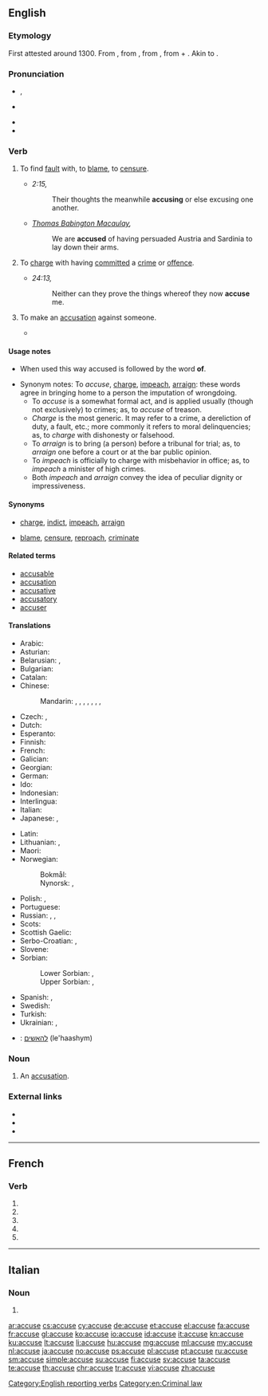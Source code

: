 {{also|accusé}}
==English==
{{Webster 1913}}

===Etymology===
First attested around 1300. From {{etyl|enm|en}} {{term|acusen|lang=enm}}, from {{etyl|fro|en}} {{term|acuser|lang=fro}}, from {{etyl|la|en}} {{term/t|la|accūsō||to call to account, accuse}}, from {{term|ad||to|lang=la}} + {{term|causa||cause, lawsuit, reason|lang=la}}. Akin to {{term|cause|lang=en}}.

===Pronunciation===
* {{a|RP}} {{enPR|əkyo͞ozʹ}}, {{IPA|/əˈkjuːz/}}
* {{a|US}} {{IPA|/ə.ˈkjuz/}}
* {{audio|En-us-accuse.ogg|Audio (US)}}
* {{rhymes|uːz}}

===Verb===
{{en-verb|accus|ing}}

# {{context|transitive|lang=en}} To find [[fault]] with, to [[blame]], to [[censure]].
#* {{rfdate}} ''{{w|Epistle to the Romans}} 2:15,''
#*: Their thoughts the meanwhile '''accusing''' or else excusing one another.
#* {{rfdate}} ''[[w:Thomas Babington Macaulay, 1st Baron Macaulay|Thomas Babington Macaulay]],''
#*: We are '''accused''' of having persuaded Austria and Sardinia to lay down their arms.
# {{context|transitive|lang=en}} To [[charge]] with having [[commit]]ted a [[crime]] or [[offence]].
#* {{rfdate}} ''{{w|Acts of the Apostles}} 24:13,''
#*: Neither can they prove the things whereof they now '''accuse''' me.
#: {{usex|For the U.S. President to be impeached, he must be '''accused''' of a high crime or misdemeanor.|lang=en}}
# {{context|intransitive|lang=en}} To make an [[accusation]] against someone.
#* {{quote-magazine|date=2013-06-08|volume=407|issue=8839|page=55|magazine={{w|The Economist}}
|title=[http://www.economist.com/news/business/21579011-president-proposes-new-round-intellectual-property-reform-obama-goes-troll-hunting Obama goes troll-hunting]
|passage=According to this saga of intellectual-property misanthropy, these creatures [patent trolls] roam the business world, buying up patents and then using them to demand extravagant payouts from companies they '''accuse''' of infringing them. Often, their victims pay up rather than face the costs of a legal battle.}}

====Usage notes====
* {{sense|legal}} When used this way accused is followed by the word '''of'''.
* Synonym notes: To ''accuse'', [[charge]], [[impeach]], [[arraign]]: these words agree in bringing home to a person the imputation of wrongdoing.
** To ''accuse'' is a somewhat formal act, and is applied usually (though not exclusively) to crimes; as, to ''accuse'' of treason.
** ''Charge'' is the most generic. It may refer to a crime, a dereliction of duty, a fault, etc.; more commonly it refers to moral delinquencies; as, to ''charge'' with dishonesty or falsehood.
** To ''arraign'' is to bring (a person) before a tribunal for trial; as, to ''arraign'' one before a court or at the bar public opinion.
** To ''impeach'' is officially to charge with misbehavior in office; as, to ''impeach'' a minister of high crimes.
** Both ''impeach'' and ''arraign'' convey the idea of peculiar dignity or impressiveness.

====Synonyms====
* {{sense|legal}} [[charge]], [[indict]], [[impeach]], [[arraign]]
* {{sense|}} [[blame]], [[censure]], [[reproach]], [[criminate]]

====Related terms====
* [[accusable]]
* [[accusation]]
* [[accusative]]
* [[accusatory]]
* [[accuser]]

====Translations====
{{trans-top|attribute blame to someone}}
* Arabic: {{t|ar|اِتَّهَمَ|tr=ittahama}}
* Asturian: {{t|ast|acusar}}
* Belarusian: {{t|be|абвінавачваць|impf|tr=abvinaváčvac’|sc=Cyrl}}, {{t|be|абвінаваціць|pf|tr=abvinavácic’|sc=Cyrl}}
* Bulgarian: {{t+|bg|обвинявам|tr=obvinjávam}}
* Catalan: {{t+|ca|acusar}}
* Chinese:
*: Mandarin: {{t|cmn|指責|sc=Hani}}, {{t+|cmn|指责|tr=zhǐzé|sc=Hani}}, {{t+|cmn|控告|tr=kònggào|sc=Hani}}, {{t|cmn|譴責|sc=Hani}}, {{t+|cmn|谴责|tr=qiǎnzhé|sc=Hani}}, {{t+|cmn|指控|tr=zhǐkòng|sc=Hani}}, {{t+|cmn|控訴|sc=Hani}}, {{t+|cmn|控诉|tr=kòngsù|sc=Hani}}
* Czech: {{t|cs|obviňovat|impf}}, {{t|cs|obvinit|pf}}
* Dutch: {{t+|nl|beschuldigen}}
* Esperanto: {{t|eo|akuzi}}
* Finnish: {{t+|fi|syyttää}}
* French: {{t+|fr|accuser}}
* Galician: {{t|gl|acusar}}
* Georgian: {{t|ka|დაბრალება}}
* German: {{t|de|beschuldigen}}
* Ido: {{t+|io|akuzar}}
* Indonesian: {{t+|id|tuduh|alt=menuduh}}
* Interlingua: {{t|ia|accusar}}
* Italian: {{t+|it|accusare}}
* Japanese: {{t|ja|問う|tr=とう, tou|sc=Jpan}}, {{t|ja|着せる|tr=きせる, kiseru|sc=Jpan}}
{{trans-mid}}
* Latin: {{t|la|accusare}}
* Lithuanian: {{t+|lt|apkaltinti}}, {{t+|lt|kaltinti}}
* Maori: {{t|mi|whakapae}}
* Norwegian:
*: Bokmål: {{t+|no|beskylde}}
*: Nynorsk: {{t|nn|skulde}}, {{t|nn|skylde}}
* Polish: {{t+|pl|oskarżać|impf}}, {{t+|pl|oskarżyć|pf}}
* Portuguese: {{t+|pt|acusar}}
* Russian: {{t+|ru|винить|impf|tr=vinítʹ}}, {{t+|ru|обвинять|impf|tr=obvinjátʹ}}, {{t+|ru|обвинить|pf|tr=obvinítʹ|sc=Cyrl}}
* Scots: {{t|sco|wyte}}
* Scottish Gaelic: {{t|gd|cuir às leth}}
* Serbo-Croatian: {{t|sh|optužiti}}, {{t|sh|okriviti}}
* Slovene: {{t|sl|obtožiti}}
* Sorbian:
*: Lower Sorbian: {{t|dsb|do winy dawaś|impf}}, {{t|dsb|do winy daś|pf}}
*: Upper Sorbian: {{t|hsb|wobwinować|impf}}, {{t|hsb|wobwinić|pf}}
* Spanish: {{t+|es|acusar}}, {{t+|es|denunciar}}
* Swedish: {{t+|sv|anklaga}}
* Turkish: {{t+|tr|suçlamak}}
* Ukrainian: {{t|uk|звинувачувати|impf|tr=zvynuváčuvaty|sc=Cyrl}}, {{t|uk|звинуватити|pf|tr=zvynuvátyty|sc=Cyrl}}
{{trans-bottom}}

{{checktrans-top}}
* {{ttbc|he}}: [[להאשים]] (le'haashym)
{{trans-bottom}}

===Noun===
{{en-noun}}

# {{context|obsolete|lang=en}} An [[accusation]].
#: {{rfquotek|Shakespeare}}

===External links===
* {{R:Webster 1913}}
* {{R:Century 1911}}
* {{R:OneLook}}

[[Category:English reporting verbs]]
[[Category:en:Criminal law]]

----

==French==

===Verb===
{{fr-verb-form}}

# {{conjugation of|accuser||1|s|pres|ind|lang=fr}}
# {{conjugation of|accuser||3|s|pres|ind|lang=fr}}
# {{conjugation of|accuser||1|s|pres|sub|lang=fr}}
# {{conjugation of|accuser||3|s|pres|sub|lang=fr}}
# {{conjugation of|accuser||2|s|imp|lang=fr}}

----

==Italian==

===Noun===
{{head|it|plural}} {{f}}

# {{plural of|accusa|lang=it}}

[[ar:accuse]]
[[cs:accuse]]
[[cy:accuse]]
[[de:accuse]]
[[et:accuse]]
[[el:accuse]]
[[fa:accuse]]
[[fr:accuse]]
[[gl:accuse]]
[[ko:accuse]]
[[io:accuse]]
[[id:accuse]]
[[it:accuse]]
[[kn:accuse]]
[[ku:accuse]]
[[lt:accuse]]
[[li:accuse]]
[[hu:accuse]]
[[mg:accuse]]
[[ml:accuse]]
[[my:accuse]]
[[nl:accuse]]
[[ja:accuse]]
[[no:accuse]]
[[ps:accuse]]
[[pl:accuse]]
[[pt:accuse]]
[[ru:accuse]]
[[sm:accuse]]
[[simple:accuse]]
[[su:accuse]]
[[fi:accuse]]
[[sv:accuse]]
[[ta:accuse]]
[[te:accuse]]
[[th:accuse]]
[[chr:accuse]]
[[tr:accuse]]
[[vi:accuse]]
[[zh:accuse]]
